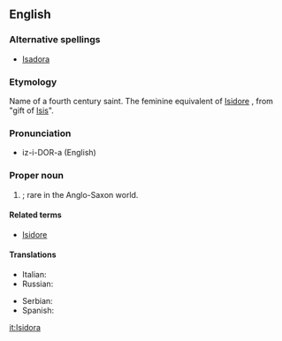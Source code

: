 ==English==

===Alternative spellings===
*[[Isadora]]

===Etymology===
Name of a fourth century saint. The feminine equivalent of [[Isidore]] , from {{AGr.}} "gift of [[Isis]]".

===Pronunciation===
*iz-i-DOR-a (English)

===Proper noun===
{{en-proper noun}}

# {{given name|female}}; rare in the Anglo-Saxon world.

====Related terms====
*[[Isidore]]

====Translations====
{{trans-top|female given name}}
*Italian: {{t+|it|Isidora}}
*Russian: {{t|ru|Исидора|sc=Cyrl}}
{{trans-mid}}
*Serbian: {{t|sr|Исидора|sc=Cyrl}}
*Spanish: {{t-|es|Isidora}}
{{trans-bottom}}
<!--

Pronounced:  ee-zee-DO-rah (Italian), ee-see-DHO-rah (Spanish)   [key]
-->
[[it:Isidora]]